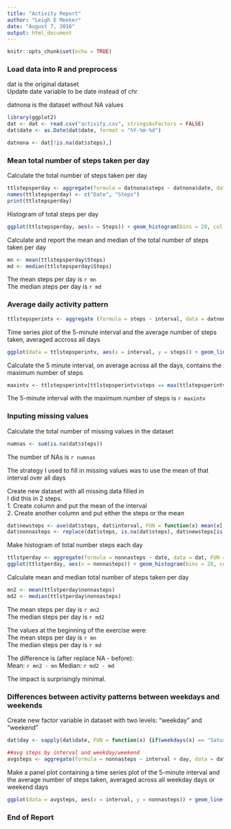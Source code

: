 ---
title: "Activity Report"
author: "Leigh E Meeker"
date: "August 7, 2016"
output: html_document
---

```{r setup, include=FALSE}
knitr::opts_chunk$set(echo = TRUE)
```


### Load data into R and preprocess


dat is the original dataset  
Update date variable to be date instead of chr  

datnona is the dataset without NA values  

```{r}
library(ggplot2)
dat <- dat <- read.csv("activity.csv", stringsAsFactors = FALSE)
dat$date <- as.Date(dat$date, format = "%Y-%m-%d")

datnona <- dat[!is.na(dat$steps),]
```

### Mean total number of steps taken per day

Calculate the total number of steps taken per day  
```{r}
ttlstepsperday <- aggregate(formula = datnona$steps ~ datnona$date, data = dat, FUN = sum)
names(ttlstepsperday) <- c("Date", "Steps")
print(ttlstepsperday)
```


Histogram of total steps per day  

```{r}
ggplot(ttlstepsperday, aes(x = Steps)) + geom_histogram(bins = 20, col = "blue", fill = "#7fff00")
```

Calculate and report the mean and median of the total number of steps taken per day  

```{r}
mn <- mean(ttlstepsperday$Steps)
md <- median(ttlstepsperday$Steps)
```

The mean steps per day is `r mn`  
The median steps per day is `r md`

### Average daily activity pattern

```{r}
ttlstepsperintv <- aggregate (formula = steps ~ interval, data = datnona, FUN = mean)
```

Time series plot of the 5-minute interval and the average number of steps taken,
averaged accross all days  

```{r}
ggplot(data = ttlstepsperintv, aes(x = interval, y = steps)) + geom_line()
```


Calculate the 5 minute interval, on average across all the days, contains the maximum number of steps  
```{r}
maxintv <- ttlstepsperintv[ttlstepsperintv$steps == max(ttlstepsperintv$steps), ]
```

The 5-minute interval with the maximum number of steps is `r maxintv`  


### Inputing missing values

Calculate the total number of missing values in the dataset  
```{r}
numnas <- sum(is.na(dat$steps))
```

The number of NAs is `r numnas`  

The strategy I used to fill in missing values was to use the mean of that interval over all days  

Create new dataset with all missing data filled in  
I did this in 2 steps.  
1. Create column and put the mean of the interval  
2. Create another column and put either the steps or the mean
```{r}
dat$newsteps <- ave(dat$steps, dat$interval, FUN = function(x) mean(x[!is.na(x)]))
dat$nonnasteps <- replace(dat$steps, is.na(dat$steps), dat$newsteps[is.na(dat$steps)])
```

Make histogram of total number steps each day  
```{r}
ttlstperday <- aggregate(formula = nonnasteps ~ date, data = dat, FUN = sum)
ggplot(ttlstperday, aes(x = nonnasteps)) + geom_histogram(bins = 20, col = "blue", fill = "#7fff00")
```

Calculate mean and median total number of steps taken per day  
```{r}
mn2 <- mean(ttlstperday$nonnasteps)
md2 <- median(ttlstperday$nonnasteps)
```

The mean steps per day is `r mn2`  
The median steps per day is `r md2`


The values at the beginning of the exercise were:  
The mean steps per day is `r mn`  
The median steps per day is `r md`

The difference is (after replace NA - before):  
Mean: `r mn2 - mn`
Median: `r md2 - md`


The impact is surprisingly minimal.


### Differences between activity patterns between weekdays and weekends

Create new factor variable in dataset with two levels: "weekday" and "weekend" 
```{r}
dat$day <- sapply(dat$date, FUN = function(x) {if(weekdays(x) == "Saturday" || weekdays(x) == "Sunday") "weekend" else "weekday"})

##avg steps by interval and weekday/weekend
avgsteps <- aggregate(formula = nonnasteps ~ interval + day, data = dat, FUN = mean)
```

Make a panel plot containing a time series plot of the 5-minute interval and the average number of
steps taken, averaged across all weekday days or weekend days  
```{r}
ggplot(data = avgsteps, aes(x = interval, y = nonnasteps)) + geom_line(size = 1.5, color = "blue")+facet_grid(day ~ .)
```

### End of Report